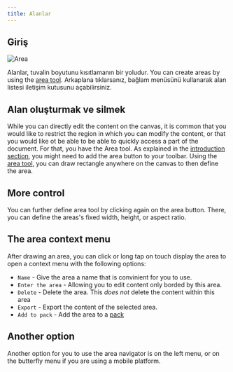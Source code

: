 ```yaml
---
title: Alanlar
---
```



## Giriş

![Area](area.png)

Alanlar, tuvalin boyutunu kısıtlamanın bir yoludur. You can create areas by using the [area tool](../tools/area). Arkaplana tıklarsanız, bağlam menüsünü kullanarak alan listesi iletişim kutusunu açabilirsiniz.

## Alan oluşturmak ve silmek

While you can directly edit the content on the canvas, it is common that you would like to restrict the region in which you can modify the content, or that you would like ot be able to be able to quickly access a part of the document. For that, you have the <Monitor className="inline-icon"/> Area tool. As explained in the [introduction section](../), you might need to add the <Monitor className="inline-icon"/> area button to your toolbar. Using the [area tool](../tools/area), you can draw rectangle anywhere on the canvas to then define the area.

## More control

You can further define area tool by clicking again on the <Monitor className="inline-icon"/> area button. There, you can define the areas's fixed width, height, or aspect ratio.

## The area context menu

 After drawing an area, you can click or long tap on touch display the area to open a context menu with the following options:

- `Name` - Give the area a name that is convinient for you to use.
- `Enter the area` - Allowing you to edit content only borded by this area.
- `Delete` - Delete the area. This _does not_ delete the content within this area
- `Export` - Export the content of the selected area.
- `Add to pack` - Add the area to a [pack](../pack)

## Another option

Another option for you to use the area navigator is on the left menu, or on the butterfly menu if you are using a mobile platform.
